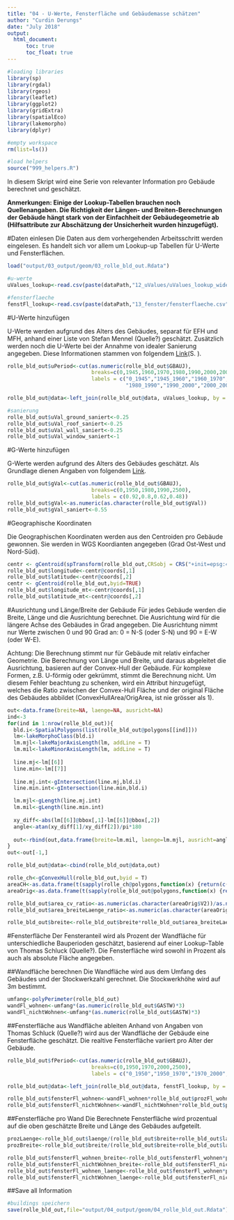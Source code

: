 ```yaml
---
title: "04 - U-Werte, Fensterfläche und Gebäudemasse schätzen"
author: "Curdin Derungs"
date: "July 2018"
output:
  html_document:
      toc: true
      toc_float: true
---
```


```r

#loading libraries
library(sp)
library(rgdal)
library(rgeos)
library(leaflet)
library(ggplot2)
library(gridExtra)
library(spatialEco)
library(lakemorpho)
library(dplyr)

#empty workspace
rm(list=ls())

#load helpers
source("999_helpers.R")
```

In diesem Skript wird eine Serie von relevanter Information pro Gebäude berechnet und geschätzt.

__Anmerkungen: Einige der Lookup-Tabellen brauchen noch Quellenangaben. Die Richtigkeit der Längen- und Breiten-Berechnungen der Gebäude hängt stark von der Einfachheit der Gebäudegeometrie ab (Hilfsattribute zur Abschätzung der Unsicherheit wurden hinzugefügt).__

#Daten einlesen
Die Daten aus dem vorhergehenden Arbeitsschritt werden eingelesen. Es handelt sich vor allem um Lookup-up Tabellen für U-Werte und Fensterflächen.
```r
load("output/03_output/geom/03_rolle_bld_out.Rdata")

#u-werte
uValues_lookup<-read.csv(paste(dataPath,"12_uValues/uValues_lookup_wide.csv",sep=""))

#fensterflaeche
fenstFl_lookup<-read.csv(paste(dataPath,"13_fenster/fensterflaeche.csv",sep=""))
```


#U-Werte hinzufügen

U-Werte werden aufgrund des Alters des Gebäudes, separat für EFH und MFH, anhand einer Liste von Stefan Mennel (Quelle?) geschätzt. Zusätzlich werden noch die U-Werte bei der Annahme von idealer Sanierung angegeben. Diese Informationen stammen von folgendem [Link](https://www.endk.ch/de/ablage/grundhaltung-der-endk/muken2014-d20150109-2.pdf)(S. ).

```r
rolle_bld_out$uPeriod<-cut(as.numeric(rolle_bld_out$GBAUJ),
                           breaks=c(0,1945,1960,1970,1980,1990,2000,2005,2500),
                           labels = c("0_1945","1945_1960","1960_1970","1970_1980",
                                      "1980_1990","1990_2000","2000_2005","2005_2020"))

rolle_bld_out@data<-left_join(rolle_bld_out@data, uValues_lookup, by = c('uPeriod'='period'))

#sanierung
rolle_bld_out$uVal_ground_saniert<-0.25
rolle_bld_out$uVal_roof_saniert<-0.25
rolle_bld_out$uVal_wall_saniert<-0.25
rolle_bld_out$uVal_window_saniert<-1
```

#G-Werte hinzufügen

G-Werte werden aufgrund des Alters des Gebäudes geschätzt. Als Grundlage dienen Angaben von folgendem [Link](https://passipedia.de/planung/waermeschutz/fenster/verglasungen_und_ihre_kennwerte).

```r
rolle_bld_out$gVal<-cut(as.numeric(rolle_bld_out$GBAUJ),
                           breaks=c(0,1950,1980,1990,2500),
                           labels = c(0.92,0.8,0.62,0.48))
rolle_bld_out$gVal<-as.numeric(as.character(rolle_bld_out$gVal))
rolle_bld_out$gVal_saniert<-0.55
```

#Geographische Koordinaten

Die Geographischen Koordinaten werden aus den Centroiden pro Gebäude gewonnen. Sie werden in WGS Koordianten angegeben (Grad Ost-West und Nord-Süd).

```r
centr <- gCentroid(spTransform(rolle_bld_out,CRSobj = CRS("+init=epsg:4326")),byid=TRUE)
rolle_bld_out$longitude<-centr@coords[,1]
rolle_bld_out$latitude<-centr@coords[,2]
centr <- gCentroid(rolle_bld_out,byid=TRUE)
rolle_bld_out$longitude_mt<-centr@coords[,1]
rolle_bld_out$latitude_mt<-centr@coords[,2]
```

#Ausrichtung und Länge/Breite der Gebäude
Für jedes Gebäude werden die Breite, Länge und die Ausrichtung berechnet. Die Ausrichtung wird für die längere Achse des Gebäudes in Grad angegeben. Die Ausrichtung nimmt nur Werte zwischen 0 und 90 Grad an: 0 = N-S (oder S-N) und 90 = E-W (oder W-E).

Achtung: Die Berechnung stimmt nur für Gebäude mit relativ einfacher Geometrie. Die Berechnung von Länge und Breite, und daraus abgeleitet die Ausrichtung, basieren auf der Convex-Hull der Gebäude. Für komplexe Formen, z.B. U-förmig oder gekrümmt, stimmt die Berechnung nicht. Um diesem Fehler beachtung zu schenken, wird ein Attribut hinzugefügt, welches die Ratio zwischen der Convex-Hull Fläche und der original Fläche des Gebäudes abbildet (ConvexHullArea/OrigArea, ist nie grösser als 1).

```r
out<-data.frame(breite=NA, laenge=NA, ausricht=NA)
ind<-3
for(ind in 1:nrow(rolle_bld_out)){
  bld.i<-SpatialPolygons(list(rolle_bld_out@polygons[[ind]]))
  lm<-lakeMorphoClass(bld.i)
  lm.mjl<-lakeMajorAxisLength(lm, addLine = T)
  lm.mil<-lakeMinorAxisLength(lm, addLine = T)
  
  line.mj<-lm[[6]]
  line.min<-lm[[7]]
  
  line.mj.int<-gIntersection(line.mj,bld.i)
  line.min.int<-gIntersection(line.min,bld.i)

  lm.mjl<-gLength(line.mj.int)
  lm.mil<-gLength(line.min.int)
  
  xy_diff<-abs(lm[[6]]@bbox[,1]-lm[[6]]@bbox[,2])
  angle<-atan(xy_diff[1]/xy_diff[2])/pi*180
  
  out<-rbind(out,data.frame(breite=lm.mil, laenge=lm.mjl, ausricht=angle))
}
out<-out[-1,]

rolle_bld_out@data<-cbind(rolle_bld_out@data,out)

rolle_ch<-gConvexHull(rolle_bld_out,byid = T)
areaCH<-as.data.frame(t(sapply(rolle_ch@polygons,function(x) {return(c(x@ID,x@area))})))
areaOrig<-as.data.frame(t(sapply(rolle_bld_out@polygons,function(x) {return(c(x@ID,x@area))})))

rolle_bld_out$area_cv_ratio<-as.numeric(as.character(areaOrig$V2))/as.numeric(as.character(areaCH$V2))
rolle_bld_out$area_breiteLaenge_ratio<-as.numeric(as.character(areaOrig$V2))/(rolle_bld_out$laenge*rolle_bld_out$breite)

rolle_bld_out$breite<-rolle_bld_out$breite*rolle_bld_out$area_breiteLaenge_ratio
```


#Fensterfläche
Der Fensteranteil wird als Prozent der Wandfläche für unterschiedliche Bauperioden geschätzt, basierend auf einer Lookup-Table von Thomas Schluck (Quelle?). Die Fensterfläche wird sowohl in Prozent als auch als absolute Fläche angegeben.

##Wandfläche berechnen
Die Wandfläche wird aus dem Umfang des Gebäudes und der Stockwerkzahl gerechnet. Die Stockwerkhöhe wird auf 3m bestimmt.

```r
umfang<-polyPerimeter(rolle_bld_out)
wandFl_wohnen<-umfang*(as.numeric(rolle_bld_out$GASTW)*3)
wandFl_nichtWohnen<-umfang*(as.numeric(rolle_bld_out$GASTW)*3)
```

##Fensterfläche aus Wandfläche ableiten
Anhand von Angaben von Thomas Schluck (Quelle?) wird aus der Wandfläche der Gebäude eine Fensterfläche geschätzt. Die realtive Fensterfläche variiert pro Alter der Gebäude.

```r
rolle_bld_out$fPeriod<-cut(as.numeric(rolle_bld_out$GBAUJ),
                           breaks=c(0,1950,1970,2000,2500),
                           labels = c("0_1950","1950_1970","1970_2000","2000_2020"))

rolle_bld_out@data<-left_join(rolle_bld_out@data, fenstFl_lookup, by = c('fPeriod'='periode'))

rolle_bld_out$fensterFl_wohnen<-wandFl_wohnen*rolle_bld_out$prozFl_wohnen
rolle_bld_out$fensterFl_nichtWohnen<-wandFl_nichtWohnen*rolle_bld_out$prozFl_nichtWohnen
```

##Fensterfläche pro Wand
Die Berechnete Fensterfläche wird prozentual auf die oben geschätzte Breite und Länge des Gebäudes aufgeteilt.

```r
prozLaenge<-rolle_bld_out$laenge/(rolle_bld_out$breite+rolle_bld_out$laenge)
prozBreite<-rolle_bld_out$breite/(rolle_bld_out$breite+rolle_bld_out$laenge)

rolle_bld_out$fensterFl_wohnen_breite<-rolle_bld_out$fensterFl_wohnen*prozBreite
rolle_bld_out$fensterFl_nichtWohnen_breite<-rolle_bld_out$fensterFl_nichtWohnen*prozBreite
rolle_bld_out$fensterFl_wohnen_laenge<-rolle_bld_out$fensterFl_wohnen*prozLaenge
rolle_bld_out$fensterFl_nichtWohnen_laenge<-rolle_bld_out$fensterFl_nichtWohnen*prozLaenge
```

##Save all Information
```r
#buildings speichern
save(rolle_bld_out,file="output/04_output/geom/04_rolle_bld_out.Rdata")
```